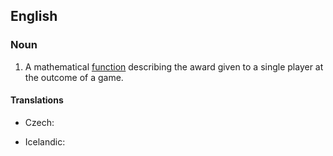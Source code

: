 ==English==
{{wikipedia|Normal form game}}

===Noun===
{{en-noun|head=[[payoff]] [[function]]}}

# {{label|en|game theory}} A mathematical [[function]] describing the award given to a single player at the outcome of a game.

====Translations====
{{trans-top|mathematical function}}
* Czech: {{t|cs|výplatní funkce|f}}
{{trans-mid}}
* Icelandic: {{t|is|vinningsfall|n}}
{{trans-bottom}}